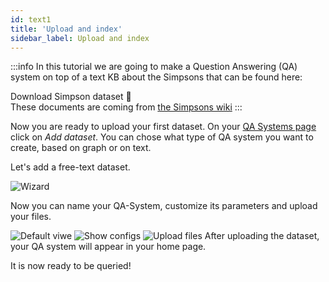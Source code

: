 ```yaml
---
id: text1
title: 'Upload and index'
sidebar_label: Upload and index
---
```



:::info
In this tutorial we are going to make a Question Answering (QA) system on top of a text KB about the Simpsons that can be found here:
<div style={{ display: 'flex', justifyContent: 'center' }}>
    <Link
        target="_blank"
        to='/simpsonFamily.zip'
        className="button button--primary button--lg"
        style={{ textDecoration: 'none ' }}
    >
        Download Simpson dataset 🍩
    </Link>
</div>
These documents are coming from <a href='https://simpsons.fandom.com/wiki/Category:Simpson_family'>the Simpsons wiki</a>
:::

Now you are ready to upload your first dataset. On your [QA Systems page](https://app.qanswer.ai/qa-systems) click on *Add dataset*. You can chose what type of QA system you want to create, based on graph or on text.

Let's add a free-text dataset.


<Image src='/img/newUI/wizard.png' alt='Wizard'/>


Now you can name your QA-System, customize its parameters and upload your files.

<Tabs>
  <TabItem value='q1' label='Creation' default>
      <Image src='/img/newUI/simpsons/add-text-details-hidden.png' alt='Default viwe'/>
  </TabItem>

  <TabItem value="q2" label="Customize">
      <Image src='/img/newUI/simpsons/add-text-details.png' alt='Show configs'/>
  </TabItem>

  <TabItem value='q3' label='Upload'>
      <Image src='/img/newUI/simpsons/add-text-upload.png' alt='Upload files'/>
  </TabItem>
</Tabs>
After uploading the dataset, your QA system will appear in your home page.

It is now ready to be queried!